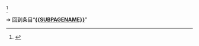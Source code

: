 {{LSR
| article = Cython
| latest_release_version = 0.29.26
| latest_release_date = {{Start date and age|2021|12|16|df=yes}}
}}<ref>{{cite web|url=https://github.com/cython/cython/releases|accessdate=2021-12-16|via=[[GitHub]]|title=Releases – cython/cython}}</ref>
<noinclude>


➔ 回到条目“'''[[{{SUBPAGENAME}}]]'''”
[[Category:最新穩定版模板|{{SUBPAGENAME}}]]
</noinclude>